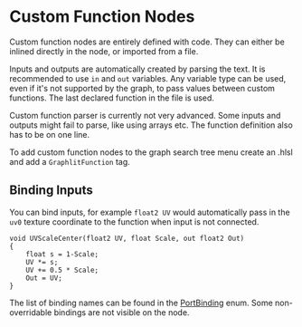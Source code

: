 
# Custom Function Nodes

Custom function nodes are entirely defined with code. They can either be inlined directly in the node, or imported from a file.

Inputs and outputs are automatically created by parsing the text. It is recommended to use `in` and `out` variables.
Any variable type can be used, even if it's not supported by the graph, to pass values between custom functions.
The last declared function in the file is used.

<Callout type="warning">
  Custom function parser is currently not very advanced. Some inputs and outputs
  might fail to parse, like using arrays etc. The function definition also has
  to be on one line.
</Callout>

To add custom function nodes to the graph search tree menu create an .hlsl and add a `GraphlitFunction` tag.

## Binding Inputs

You can bind inputs, for example `float2 UV` would automatically pass in the `uv0` texture coordinate to the function when input is not connected.

```hlsl filename="UVScaleCenter.hlsl" showLineNumbers
void UVScaleCenter(float2 UV, float Scale, out float2 Out)
{
    float s = 1-Scale;
    UV *= s;
    UV += 0.5 * Scale;
    Out = UV;
}
```

The list of binding names can be found in the [PortBinding](https://github.com/z3y/ShaderGraphZ/blob/master/Editor/Generation/PortBindings.cs) enum.
Some non-overridable bindings are not visible on the node.
